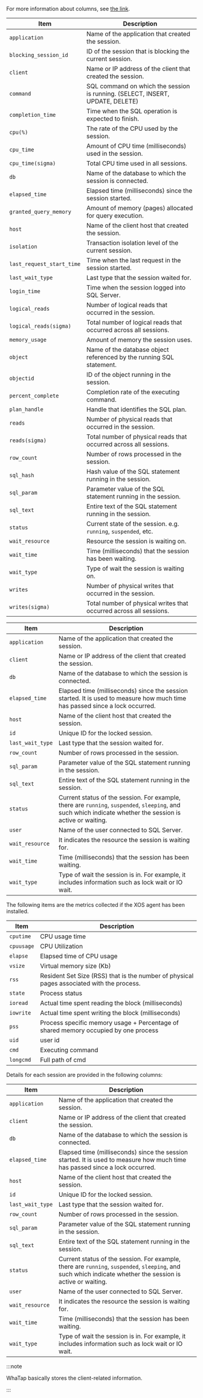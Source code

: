 <Title level={props.level} hashid="column-info" >Column information guide</Title>

<InDoc pages="instance-monitoring,multi-instance-monitoring,analysis-count-trend">

For more information about columns, see [the link](https://learn.microsoft.com/en-us/sql/sql-server/?view=sql-server-ver16).

<Tabs groupId="db-columns">

<TabItem value="activesession" label="Active session">

| Item                      | Description                                                                   |
| ------------------------- | ----------------------------------------------------------------------------- |
| `application`             | Name of the application that created the session.                             |
| `blocking_session_id`     | ID of the session that is blocking the current session.                       |
| `client`                  | Name or IP address of the client that created the session.                    |
| `command`                 | SQL command on which the session is running. (SELECT, INSERT, UPDATE, DELETE) |
| `completion_time`         | Time when the SQL operation is expected to finish.                            |
| `cpu(%)`                  | The rate of the CPU used by the session.                                      |
| `cpu_time`                | Amount of CPU time (milliseconds) used in the session.                        |
| `cpu_time(sigma)`         | Total CPU time used in all sessions.                                          |
| `db`                      | Name of the database to which the session is connected.                       |
| `elapsed_time`            | Elapsed time (milliseconds) since the session started.                        |
| `granted_query_memory`    | Amount of memory (pages) allocated for query execution.                       |
| `host`                    | Name of the client host that created the session.                             |
| `isolation`               | Transaction isolation level of the current session.                           |
| `last_request_start_time` | Time when the last request in the session started.                            |
| `last_wait_type`          | Last type that the session waited for.                                        |
| `login_time`              | Time when the session logged into SQL Server.                                 |
| `logical_reads`           | Number of logical reads that occurred in the session.                         |
| `logical_reads(sigma)`    | Total number of logical reads that occurred across all sessions.              |
| `memory_usage`            | Amount of memory the session uses.                                            |
| `object`                  | Name of the database object referenced by the running SQL statement.          |
| `objectid`                | ID of the object running in the session.                                      |
| `percent_complete`        | Completion rate of the executing command.                                     |
| `plan_handle`             | Handle that identifies the SQL plan.                                          |
| `reads`                   | Number of physical reads that occurred in the session.                        |
| `reads(sigma)`            | Total number of physical reads that occurred across all sessions.             |
| `row_count`               | Number of rows processed in the session.                                      |
| `sql_hash`                | Hash value of the SQL statement running in the session.                       |
| `sql_param`               | Parameter value of the SQL statement running in the session.                  |
| `sql_text`                | Entire text of the SQL statement running in the session.                      |
| `status`                  | Current state of the session. e.g. `running`, `suspended`, etc.               |
| `wait_resource`           | Resource the session is waiting on.                                           |
| `wait_time`               | Time (milliseconds) that the session has been waiting.                        |
| `wait_type`               | Type of wait the session is waiting on.                                       |
| `writes`                  | Number of physical writes that occurred in the session.                       |
| `writes(sigma)`           | Total number of physical writes that occurred across all sessions.            |

</TabItem>

<TabItem value="locktree" label="Lock tree">

| Item             | Description                                                                                                                                                 |
| ---------------- | ----------------------------------------------------------------------------------------------------------------------------------------------------------- |
| `application`    | Name of the application that created the session.                                                                                                           |
| `client`         | Name or IP address of the client that created the session.                                                                                                  |
| `db`             | Name of the database to which the session is connected.                                                                                                     |
| `elapsed_time`   | Elapsed time (milliseconds) since the session started. It is used to measure how much time has passed since a lock occurred.                                |
| `host`           | Name of the client host that created the session.                                                                                                           |
| `id`             | Unique ID for the locked session.                                                                                                                           |
| `last_wait_type` | Last type that the session waited for.                                                                                                                      |
| `row_count`      | Number of rows processed in the session.                                                                                                                    |
| `sql_param`      | Parameter value of the SQL statement running in the session.                                                                                                |
| `sql_text`       | Entire text of the SQL statement running in the session.                                                                                                    |
| `status`         | Current status of the session. For example, there are `running`, `suspended`, `sleeping`, and such which indicate whether the session is active or waiting. |
| `user`           | Name of the user connected to SQL Server.                                                                                                                   |
| `wait_resource`  | It indicates the resource the session is waiting for.                                                                                                       |
| `wait_time`      | Time (milliseconds) that the session has been waiting.                                                                                                      |
| `wait_type`      | Type of wait the session is in. For example, it includes information such as lock wait or IO wait.                                                          |

</TabItem>

<TabItem value="process-info" label="Process information">

The following items are the metrics collected if the XOS agent has been installed.

| Item       | Description                                                                               |
| ---------- | ----------------------------------------------------------------------------------------- |
| `cputime`  | CPU usage time                                                                            |
| `cpuusage` | CPU Utilization                                                                           |
| `elapse`   | Elapsed time of CPU usage                                                                 |
| `vsize`    | Virtual memory size (Kb)                                                                  |
| `rss`      | Resident Set Size (RSS) that is the number of physical pages associated with the process. |
| `state`    | Process status                                                                            |
| `ioread`   | Actual time spent reading the block (milliseconds)                                        |
| `iowrite`  | Actual time spent writing the block (milliseconds)                                        |
| `pss`      | Process specific memory usage + Percentage of shared memory occupied by one process       |
| `uid`      | user id                                                                                   |
| `cmd`      | Executing command                                                                         |
| `longcmd`  | Full path of cmd                                                                          |

</TabItem>

</Tabs>

</InDoc>

<InDoc pages="analysis-lock-and-deadlock">

Details for each session are provided in the following columns:

| Item             | Description                                                                                                                                                 |
| ---------------- | ----------------------------------------------------------------------------------------------------------------------------------------------------------- |
| `application`    | Name of the application that created the session.                                                                                                           |
| `client`         | Name or IP address of the client that created the session.                                                                                                  |
| `db`             | Name of the database to which the session is connected.                                                                                                     |
| `elapsed_time`   | Elapsed time (milliseconds) since the session started. It is used to measure how much time has passed since a lock occurred.                                |
| `host`           | Name of the client host that created the session.                                                                                                           |
| `id`             | Unique ID for the locked session.                                                                                                                           |
| `last_wait_type` | Last type that the session waited for.                                                                                                                      |
| `row_count`      | Number of rows processed in the session.                                                                                                                    |
| `sql_param`      | Parameter value of the SQL statement running in the session.                                                                                                |
| `sql_text`       | Entire text of the SQL statement running in the session.                                                                                                    |
| `status`         | Current status of the session. For example, there are `running`, `suspended`, `sleeping`, and such which indicate whether the session is active or waiting. |
| `user`           | Name of the user connected to SQL Server.                                                                                                                   |
| `wait_resource`  | It indicates the resource the session is waiting for.                                                                                                       |
| `wait_time`      | Time (milliseconds) that the session has been waiting.                                                                                                      |
| `wait_type`      | Type of wait the session is in. For example, it includes information such as lock wait or IO wait.                                                          |

</InDoc>

:::note

WhaTap basically stores the client-related information.

:::
